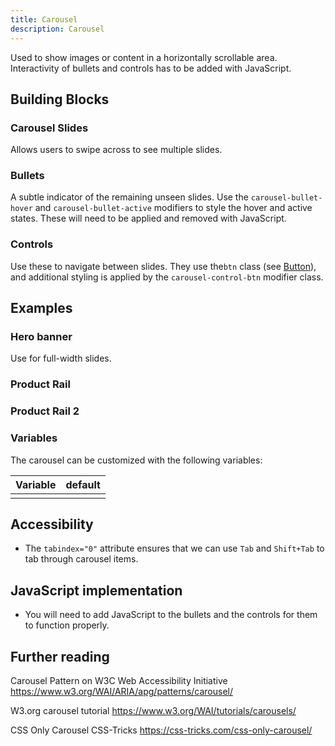 ```yaml
---
title: Carousel
description: Carousel
---
```



Used to show images or content in a horizontally scrollable area. Interactivity of bullets and controls has to be added with JavaScript.

## Building Blocks

### Carousel Slides

Allows users to swipe across to see multiple slides.

<ShowComponent filePath="./src/components/carousel/BasicCarousel.html">
  <BasicCarousel />
</ShowComponent>

### Bullets

A subtle indicator of the remaining unseen slides. Use the `carousel-bullet-hover` and `carousel-bullet-active` modifiers to style the hover and active states. These will need to be applied and removed with JavaScript.

<ShowComponent filePath="./src/components/carousel/CarouselBullets.html">
  <Bullets />
</ShowComponent>

### Controls

Use these to navigate between slides. They use the`btn` class (see [Button](/components/button/)), and additional styling is applied by the `carousel-control-btn` modifier class.

<ShowComponent filePath="./src/components/carousel/CarouselControls.html">
  <CarouselControls />
</ShowComponent>

## Examples

### Hero banner

Use for full-width slides.

<ShowComponent filePath="./src/components/carousel/CarouselBanner.html">
  <CarouselBanner />
</ShowComponent>

### Product Rail

<ShowComponent filePath="./src/components/carousel/ProductRail_withBulletsAndControls.html">
  <ProductRail_withBulletsAndControls />
</ShowComponent>

### Product Rail 2

<ShowComponent filePath="./src/components/carousel/ProductRail_withBulletsAndControls.html">
  <ProductRail_Additional />
</ShowComponent>

### Variables

The carousel can be customized with the following variables:

| Variable | default |
| -------- | ------- |
|          |         |

## Accessibility

- The `tabindex="0"` attribute ensures that we can use `Tab` and `Shift+Tab` to tab through carousel items.

## JavaScript implementation

- You will need to add JavaScript to the bullets and the controls for them to function properly.

## Further reading

Carousel Pattern on W3C Web Accessibility Initiative
https://www.w3.org/WAI/ARIA/apg/patterns/carousel/

W3.org carousel tutorial
https://www.w3.org/WAI/tutorials/carousels/

CSS Only Carousel CSS-Tricks
https://css-tricks.com/css-only-carousel/
